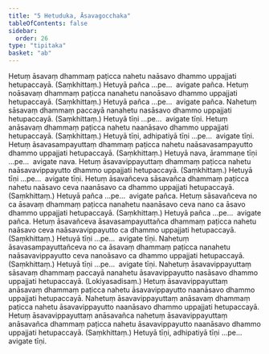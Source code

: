 ```yaml
---
title: "5 Hetuduka, Āsavagocchaka"
tableOfContents: false
sidebar:
  order: 26
type: "tipitaka"
basket: "ab"
---
```



<DynamicBreadcrumb />

<Division number="15">

<Paragraph number="39">
Hetuṃ āsavaṃ dhammaṃ paṭicca nahetu naāsavo dhammo uppajjati hetupaccayā. (Saṃkhittaṃ.) Hetuyā pañca …pe…  avigate pañca.
</Paragraph>

<Paragraph number="40">
Hetuṃ noāsavaṃ dhammaṃ paṭicca nanahetu nanoāsavo dhammo uppajjati hetupaccayā. (Saṃkhittaṃ.) Hetuyā pañca …pe…  avigate pañca.
</Paragraph>

</Division>
<Division number="16">

<Paragraph number="41">
Nahetuṃ sāsavaṃ dhammaṃ paccayā nanahetu nasāsavo dhammo uppajjati hetupaccayā. (Saṃkhittaṃ.) Hetuyā tīṇi …pe…  avigate tīṇi.
</Paragraph>

<Paragraph number="42">
Hetuṃ anāsavaṃ dhammaṃ paṭicca nahetu naanāsavo dhammo uppajjati hetupaccayā. (Saṃkhittaṃ.) Hetuyā tīṇi, adhipatiyā tīṇi …pe…  avigate tīṇi.
</Paragraph>

</Division>
<Division number="17">

<Paragraph number="43">
Hetuṃ āsavasampayuttaṃ dhammaṃ paṭicca nahetu naāsavasampayutto dhammo uppajjati hetupaccayā. (Saṃkhittaṃ.) Hetuyā nava, ārammaṇe tīṇi …pe…  avigate nava.
</Paragraph>

<Paragraph number="44">
Hetuṃ āsavavippayuttaṃ dhammaṃ paṭicca nahetu naāsavavippayutto dhammo uppajjati hetupaccayā. (Saṃkhittaṃ.) Hetuyā tīṇi …pe…  avigate tīṇi.
</Paragraph>

</Division>
<Division number="18">

<Paragraph number="45">
Hetuṃ āsavañceva sāsavañca dhammaṃ paṭicca nahetu naāsavo ceva naanāsavo ca dhammo uppajjati hetupaccayā. (Saṃkhittaṃ.) Hetuyā pañca …pe…  avigate pañca.
</Paragraph>

<Paragraph number="46">
Hetuṃ sāsavañceva no ca āsavaṃ dhammaṃ paṭicca nanahetu naanāsavo ceva nano ca āsavo dhammo uppajjati hetupaccayā. (Saṃkhittaṃ.) Hetuyā pañca …pe…  avigate pañca.
</Paragraph>

</Division>
<Division number="19">

<Paragraph number="47">
Hetuṃ āsavañceva āsavasampayuttañca dhammaṃ paṭicca nahetu naāsavo ceva naāsavavippayutto ca dhammo uppajjati hetupaccayā. (Saṃkhittaṃ.) Hetuyā tīṇi …pe…  avigate tīṇi.
</Paragraph>

<Paragraph number="48">
Nahetuṃ āsavasampayuttañceva no ca āsavaṃ dhammaṃ paṭicca nanahetu naāsavavippayutto ceva nanoāsavo ca dhammo uppajjati hetupaccayā. (Saṃkhittaṃ.) Hetuyā tīṇi …pe…  avigate tīṇi.
</Paragraph>

</Division>
<Division number="20">

<Paragraph number="49">
Nahetuṃ āsavavippayuttaṃ sāsavaṃ dhammaṃ paccayā nanahetu āsavavippayutto nasāsavo dhammo uppajjati hetupaccayā. (Lokiyasadisaṃ.)
</Paragraph>

<Paragraph number="50">
Hetuṃ āsavavippayuttaṃ anāsavaṃ dhammaṃ paṭicca nahetu āsavavippayutto naanāsavo dhammo uppajjati hetupaccayā. Nahetuṃ āsavavippayuttaṃ anāsavaṃ dhammaṃ paṭicca nahetu āsavavippayutto naanāsavo dhammo uppajjati hetupaccayā. Hetuṃ āsavavippayuttaṃ anāsavañca nahetuṃ āsavavippayuttaṃ anāsavañca dhammaṃ paṭicca nahetu āsavavippayutto naanāsavo dhammo uppajjati hetupaccayā. (Saṃkhittaṃ.)
</Paragraph>

<Paragraph number="51">
Hetuyā tīṇi, adhipatiyā tīṇi …pe…  avigate tīṇi.
</Paragraph>
</Division>